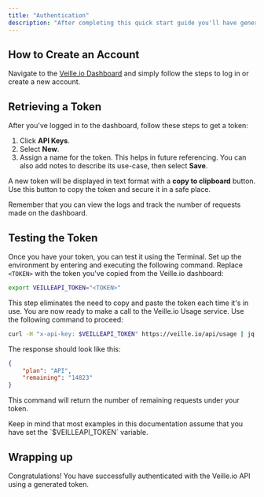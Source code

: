 ```yaml
---
title: "Authentication"
description: "After completing this quick start guide you'll have generated and tested an authentication token that can be used in all subsequent requests to the Veille.io API."
---
```


## How to Create an Account

Navigate to the [Veille.io Dashboard](https://veille.io/login) and simply follow the steps to log in or create a new account.

## Retrieving a Token

After you've logged in to the dashboard, follow these steps to get a token:

1.  Click **API Keys**.
2.  Select **New**.
3.  Assign a name for the token. This helps in future referencing. You can also add notes to describe its use-case, then select **Save**.

A new token will be displayed in text format with a **copy to clipboard** button. Use this button to copy the token and secure it in a safe place.

<Tip>
    Remember that you can view the logs and track the number of requests made on the dashboard.
</Tip>

## Testing the Token

Once you have your token, you can test it using the Terminal. Set up the environment by entering and executing the following command. Replace `<TOKEN>` with the token you've copied from the Veille.io dashboard:

```bash
export VEILLEAPI_TOKEN="<TOKEN>"
```

This step eliminates the need to copy and paste the token each time it's in use. You are now ready to make a call to the Veille.io Usage service. Use the following command to proceed:

```bash
curl -H "x-api-key: $VEILLEAPI_TOKEN" https://veille.io/api/usage | jq .
```

The response should look like this:

```json
{
    "plan": "API",
    "remaining": "14823"
}
```

This command will return the number of remaining requests under your token.

<Note>
    Keep in mind that most examples in this documentation assume that you have set the `$VEILLEAPI_TOKEN` variable.
</Note>

## Wrapping up

Congratulations! You have successfully authenticated with the Veille.io API using a generated token.
